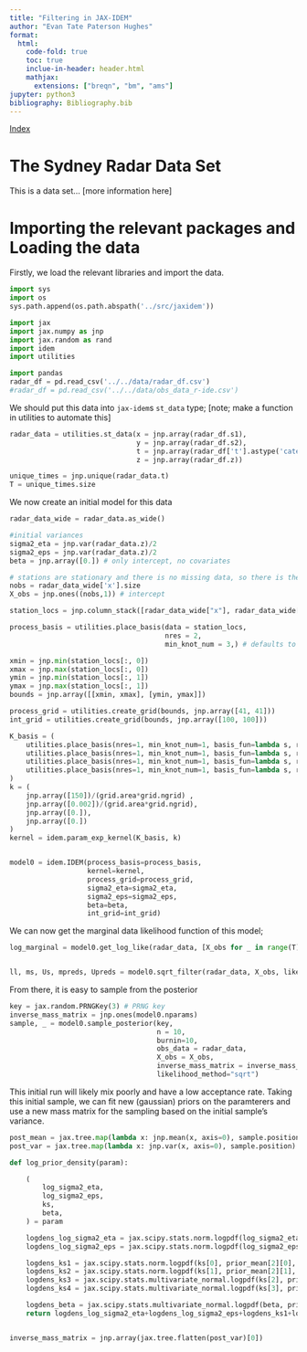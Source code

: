 ```yaml
---
title: "Filtering in JAX-IDEM"
author: "Evan Tate Paterson Hughes"
format:
  html:
    code-fold: true
    toc: true
    inclue-in-header: header.html
    mathjax: 
      extensions: ["breqn", "bm", "ams"]
jupyter: python3
bibliography: Bibliography.bib
---
```


::: {.content-visible unless-format="pdf"}

[Index](../index.html)

:::

# The Sydney Radar Data Set

This is a data set... [more information here]

# Importing the relevant packages and Loading the data

Firstly, we load the relevant libraries and import the data.

```python
import sys
import os
sys.path.append(os.path.abspath('../src/jaxidem'))

import jax
import jax.numpy as jnp
import jax.random as rand
import idem
import utilities

import pandas
radar_df = pd.read_csv('../../data/radar_df.csv')
#radar_df = pd.read_csv('../../data/obs_data_r-ide.csv')
```

We should put this data into `jax-idem`s `st_data` type; [note; make a function in utilities to automate this]

```python

radar_data = utilities.st_data(x = jnp.array(radar_df.s1),
                               y = jnp.array(radar_df.s2),
                               t = jnp.array(radar_df['t'].astype('category').cat.codes + 1.),
                               z = jnp.array(radar_df.z))

unique_times = jnp.unique(radar_data.t)
T = unique_times.size

```

We now create an initial model for this data

```python

radar_data_wide = radar_data.as_wide()

#initial variances
sigma2_eta = jnp.var(radar_data.z)/2
sigma2_eps = jnp.var(radar_data.z)/2
beta = jnp.array([0.]) # only intercept, no covariates

# stations are stationary and there is no missing data, so there is the same number of observations per time period
nobs = radar_data_wide['x'].size 
X_obs = jnp.ones((nobs,1)) # intercept

station_locs = jnp.column_stack([radar_data_wide["x"], radar_data_wide["y"]])

process_basis = utilities.place_basis(data = station_locs,
                                      nres = 2,
                                      min_knot_num = 3,) # defaults to bisquare basis functions

xmin = jnp.min(station_locs[:, 0])
xmax = jnp.max(station_locs[:, 0])
ymin = jnp.min(station_locs[:, 1])
ymax = jnp.max(station_locs[:, 1])
bounds = jnp.array([[xmin, xmax], [ymin, ymax]])

process_grid = utilities.create_grid(bounds, jnp.array([41, 41]))
int_grid = utilities.create_grid(bounds, jnp.array([100, 100]))

K_basis = (
    utilities.place_basis(nres=1, min_knot_num=1, basis_fun=lambda s, r: 1), # contant basis
    utilities.place_basis(nres=1, min_knot_num=1, basis_fun=lambda s, r: 1),
    utilities.place_basis(nres=1, min_knot_num=1, basis_fun=lambda s, r: 1),
    utilities.place_basis(nres=1, min_knot_num=1, basis_fun=lambda s, r: 1),
)
k = (
    jnp.array([150])/(grid.area*grid.ngrid) ,
    jnp.array([0.002])/(grid.area*grid.ngrid),
    jnp.array([0.]),
    jnp.array([0.])
)
kernel = idem.param_exp_kernel(K_basis, k)


model0 = idem.IDEM(process_basis=process_basis,
                   kernel=kernel,
                   process_grid=process_grid,
                   sigma2_eta=sigma2_eta,
                   sigma2_eps=sigma2_eps,
                   beta=beta,
                   int_grid=int_grid)

```

We can now get the marginal data likelihood function of this model;

```python
log_marginal = model0.get_log_like(radar_data, [X_obs for _ in range(T)], method="sqinf", likelihood='full')


ll, ms, Us, mpreds, Upreds = model0.sqrt_filter(radar_data, X_obs, likelihood = 'full')[0]
```

From there, it is easy to sample from the posterior

```python
key = jax.random.PRNGKey(3) # PRNG key
inverse_mass_matrix = jnp.ones(model0.nparams)
sample, _ = model0.sample_posterior(key,
                                    n = 10,
                                    burnin=10,
                                    obs_data = radar_data,
                                    X_obs = X_obs,
                                    inverse_mass_matrix = inverse_mass_matrix,
                                    likelihood_method="sqrt")

```

This initial run will likely mix poorly and have a low acceptance rate. Taking this initial sample, we can fit new (gaussian) priors on the paramterers and use a new mass matrix for the sampling based on the initial sample's variance.

```python
post_mean = jax.tree.map(lambda x: jnp.mean(x, axis=0), sample.position)
post_var = jax.tree.map(lambda x: jnp.var(x, axis=0), sample.position)

def log_prior_density(param):

    (
        log_sigma2_eta,
        log_sigma2_eps,
        ks,
        beta,
    ) = param

    logdens_log_sigma2_eta = jax.scipy.stats.norm.logpdf(log_sigma2_eta, loc = prior_mean[0], scale=prior_var[0])
    logdens_log_sigma2_eps = jax.scipy.stats.norm.logpdf(log_sigma2_eps, loc = prior_mean[1], scale=prior_var[1])

    logdens_ks1 = jax.scipy.stats.norm.logpdf(ks[0], prior_mean[2][0], prior_var[2][0])
    logdens_ks2 = jax.scipy.stats.norm.logpdf(ks[1], prior_mean[2][1], prior_var[2][1])
    logdens_ks3 = jax.scipy.stats.multivariate_normal.logpdf(ks[2], prior_mean[2][2], jnp.diag(prior_var[2][2]))
    logdens_ks4 = jax.scipy.stats.multivariate_normal.logpdf(ks[3], prior_mean[2][3], jnp.diag(prior_var[2][3]))

    logdens_beta = jax.scipy.stats.multivariate_normal.logpdf(beta, prior_mean[3], jnp.diag(prior_var[3]))
    return logdens_log_sigma2_eta+logdens_log_sigma2_eps+logdens_ks1+logdens_ks2+logdens_ks3+logdens_ks4+logdens_beta


inverse_mass_matrix = jnp.array(jax.tree.flatten(post_var)[0])

```
